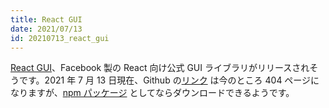 ```yaml
---
title: React GUI
date: 2021/07/13
id: 20210713_react_gui
---
```


[React GUI](https://ixrvy.sse.codesandbox.io/)、Facebook 製の React 向け公式 GUI ライブラリがリリースされそうです。2021 年 7 月 13 日現在、Github の[リンク](https://github.com/facebookexternal/react-guiは) は今のところ 404 ページになりますが、[npm パッケージ](https://www.npmjs.com/package/react-gui) としてならダウンロードできるようです。
